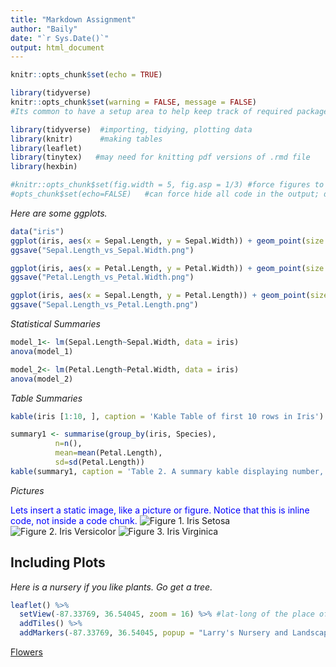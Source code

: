 ```yaml
---
title: "Markdown Assignment"
author: "Baily"
date: "`r Sys.Date()`"
output: html_document
---
```


```r
knitr::opts_chunk$set(echo = TRUE)

library(tidyverse)
knitr::opts_chunk$set(warning = FALSE, message = FALSE)
#Its common to have a setup area to help keep track of required packages and formatting options

library(tidyverse)  #importing, tidying, plotting data
library(knitr)      #making tables
library(leaflet)
library(tinytex)   #may need for knitting pdf versions of .rmd file
library(hexbin)

#knitr::opts_chunk$set(fig.width = 5, fig.asp = 1/3) #force figures to be a certain size and aspect ratio
#opts_chunk$set(echo=FALSE)   #can force hide all code in the output; disables 'code folding'
```

*Here are some ggplots.*

```r
data("iris")
ggplot(iris, aes(x = Sepal.Length, y = Sepal.Width)) + geom_point(size = 2)
ggsave("Sepal.Length_vs_Sepal.Width.png")

ggplot(iris, aes(x = Petal.Length, y = Petal.Width)) + geom_point(size = 2)
ggsave("Petal.Length_vs_Petal.Width.png")

ggplot(iris, aes(x = Sepal.Length, y = Petal.Length)) + geom_point(size = 2)
ggsave("Sepal.Length_vs_Petal.Length.png")
```

*Statistical Summaries*

```R
model_1<- lm(Sepal.Length~Sepal.Width, data = iris)
anova(model_1)

model_2<- lm(Petal.Length~Petal.Width, data = iris)
anova(model_2)
```

*Table Summaries*

```r
kable(iris [1:10, ], caption = 'Kable Table of first 10 rows in Iris')

summary1 <- summarise(group_by(iris, Species),
          n=n(), 
          mean=mean(Petal.Length),
          sd=sd(Petal.Length))  
kable(summary1, caption = 'Table 2. A summary kable displaying number, mean, and standard deviation for each of the petal length of different Iris species.', digits = c(0, 0, 1, 1))

```

*Pictures*

[Lets insert a static image, like a picture or figure. Notice that this is inline code, not inside a code chunk.]{style="color:blue"} ![Figure 1. Iris Setosa](Iris%20Setosa.webp) ![Figure 2. Iris Versicolor](Iris_Versicolor.jpeg) ![Figure 3. Iris Virginica](Iris-virginica.jpeg)

## Including Plots

*Here is a nursery if you like plants. Go get a tree.*

```r
leaflet() %>%
  setView(-87.33769, 36.54045, zoom = 16) %>% #lat-long of the place of interest
  addTiles() %>%
  addMarkers(-87.33769, 36.54045, popup = "Larry's Nursery and Landscaping")
```

[Flowers](https://www.youtube.com/watch?v=08u4Z8Po5mQ&ab_channel=wandervanlaar)
